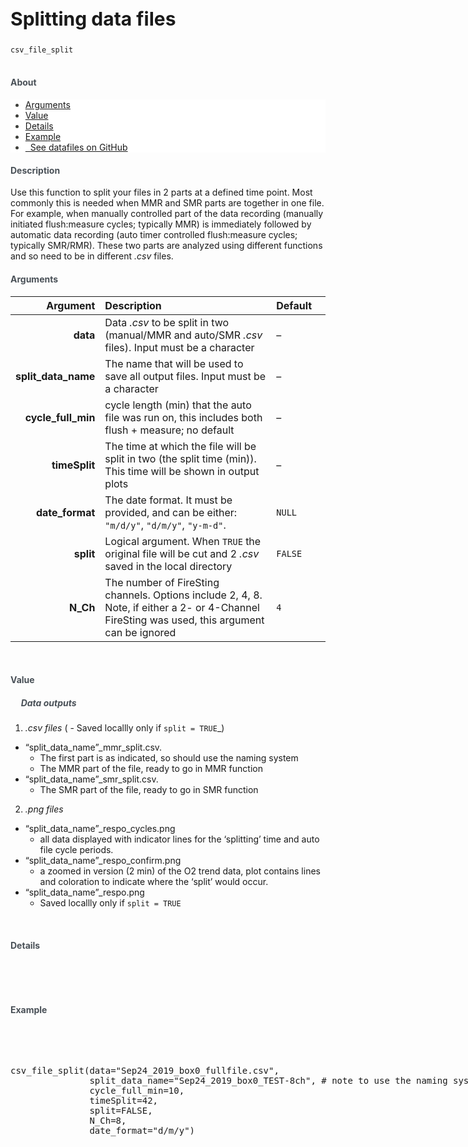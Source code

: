 

<div class="page-header">
  <h2 style="font-size: 30px; text-align:left;">Splitting data files</h2>
</div>


`csv_file_split`
<br>
<br>

<h4 style="color:#495057; font-weight: bold;  text-align: left">About</h4>
<ul class="breadcrumb" style="background-color:#fff; border:none; color:#3e3f3a">
  <li><a href="#Arguments">Arguments</a></li>
  <li><a href="#Value">Value</a></li>
  <li><a href="#Details">Details</a></li>
  <li><a href="#Example">Example</a></li>
  <li><a href="#"><i class="fas fa-download"></i>&nbsp; See datafiles on GitHub</a></li>
</ul>


<h4 style="color:#495057; font-weight: bold;  text-align: left">Description</h4>

<!-- <h4 style="color:#495057; font-weight: bold;  text-align: left">Before running the SMR function </h4><br> -->

Use this function to split your files in 2 parts at a defined time point. Most commonly this is needed when MMR and SMR parts are together in one file. For example, when manually controlled part of the data recording (manually initiated flush:measure cycles; typically MMR) is immediately followed by automatic data recording (auto timer controlled flush:measure cycles; typically SMR/RMR). These two parts are analyzed using different functions and so need to be in different _.csv_ files.

<h4><a style="color:#495057; font-weight: bold;  text-align: left" name="Arguments">Arguments</a></h4>



  Argument       | Description | Default
---: | :------------- | :---
**data**            | Data _.csv_ to be split in two (manual/MMR and auto/SMR _.csv_ files). Input must be a character | --
**split_data_name** | The name that will be used to save all output files. Input must be a character| --
**cycle_full_min**  | cycle length (min) that the auto file was run on, this includes both flush + measure; no default | --
**timeSplit**       | The time at which the file will be split in two (the split time (min)). This time will be shown in output plots | --
**date_format**     | The date format. It must be provided, and can be either: `"m/d/y"`, `"d/m/y"`, `"y-m-d"`. | `NULL`
**split**           | Logical argument. When `TRUE` the original file will be cut and 2 _.csv_ saved in the local directory | `FALSE`
**N_Ch**            | The number of FireSting channels. Options include 2, 4, 8. Note, if either a 2- or 4-Channel FireSting was used, this argument can be ignored |`4`       

<br><h4><a name="Value" style="color:#495057; font-weight: bold;  text-align: left">Value</a></h4>

<h5 style="color:#495057; font-weight: bold;  text-align: left; text-indent:+10px;"><i class="fas fa-ellipsis-h"></i>&nbsp; Data outputs</h5>

1. _.csv files_ (  - Saved locallly only if `split = TRUE`_)
* "split_data_name"_mmr_split.csv.
  - The first part is as indicated, so should use the naming system
  - The MMR part of the file, ready to go in MMR function
* "split_data_name"_smr_split.csv.
  - The SMR part of the file, ready to go in SMR function

2. _.png files_
* "split_data_name"_respo_cycles.png 
  - all data displayed with indicator lines for the 'splitting' time and auto file cycle periods.
* "split_data_name"_respo_confirm.png
  - a zoomed in version (2 min) of the O2 trend data, plot contains lines and coloration to indicate where the 'split' would occur. 
* "split_data_name"_respo.png
  - Saved locallly only if `split = TRUE`
  

<br><h4><a name="Details" style="color:#495057; font-weight: bold;  text-align: left">Details</a></h4> <br>


<br><h4><a name="Example" style="color:#495057; font-weight: bold;  text-align: left">Example</a></h4> <br>


<pre class = "sourceCode yaml"> 

csv_file_split(data="Sep24_2019_box0_fullfile.csv",
               split_data_name="Sep24_2019_box0_TEST-8ch", # note to use the naming system for easy downstream work
               cycle_full_min=10,
               timeSplit=42,
               split=FALSE,
               N_Ch=8,
               date_format="d/m/y")

</pre>

















  

